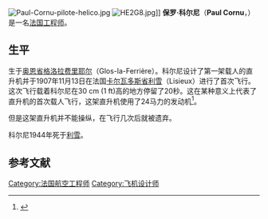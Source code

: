 {{Request translation|fr}}
[[File:Paul-Cornu-pilote-helico.jpg|right]]
[[File:HE2G8.jpg|right]]]]
'''保罗·科尔尼'''（'''Paul Cornu'''，{{bd|1881年|6月15日|1944年|6月6日}}）是一名[[法国|法国]][[工程师|工程师]]。

==生平==
生于[[奥恩省|奥恩省]][[格洛拉费里耶尔|格洛拉费里耶尔]]（Glos-la-Ferrière）。科尔尼设计了第一架载人的直升机并于1907年11月13日在法国[[卡尔瓦多斯省|卡尔瓦多斯省]][[利雪|利雪]]（Lisieux）进行了首次飞行。这次飞行载着科尔尼在30 cm (1 ft)高的地方停留了20秒。这在某种意义上代表了直升机的首次载人飞行，这架直升机使用了24马力的{{tsl|en|Antoinette (manufacturer)|Antoinette}}发动机<ref>{{Cite web |url=http://www.eurocopter.com/ |title=eurocopter.com |accessdate=2017-06-19 |archive-date=2007-05-04 |archive-url=https://web.archive.org/web/20070504152139/http://www.eurocopter.com/ |dead-url=no }}</ref>。

但是这架直升机并不能操纵，在飞行几次后就被遗弃。

科尔尼1944年死于[[利雪|利雪]]。

==参考文献==
{{reflist}}

{{Authority control}}
{{France-scientist-stub}}
{{DEFAULTSORT:Cornu, Paul}}
[[Category:法国航空工程师|Category:法国航空工程师]]
[[Category:飞机设计师|Category:飞机设计师]]